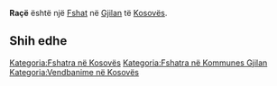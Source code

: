 {{Fshat në Kosovës
 | Emri                = Raçë
| sqi_N_name = Raçë
| sqi_N_FULL_NAME_RO = Raçë
| sqi_N_FULL_NAME_ND_RO = Race
| sqi_N_SORT_NAME_RG = RACE
| sqi_N_FULL_NAME_RG = Raçë
| sqi_N_FULL_NAME_ND_RG = Race
| sqi_V_name = Raqë
| sqi_V_FULL_NAME_RO = Raqë Raqa
| sqi_V_FULL_NAME_ND_RO = Raqe Raqa
| sqi_V_SORT_NAME_RG = RAQE RAQA
| sqi_V_FULL_NAME_RG = Raqë Raqa
| sqi_V_FULL_NAME_ND_RG = Raqe Raqa
| srp_N_name = Rača
| srp_N_FULL_NAME_RO = Rača
| srp_N_FULL_NAME_ND_RO = Raca
| srp_N_SORT_NAME_RG = RACA
| srp_N_FULL_NAME_RG = Rača
| srp_N_FULL_NAME_ND_RG = Raca
| srp_NS_name = Рача
| srp_NS_FULL_NAME_RO = Рача
| srp_NS_FULL_NAME_ND_RO = Рача
| srp_NS_SORT_NAME_RG = РАЧА
| srp_NS_FULL_NAME_RG = Рача
| srp_NS_FULL_NAME_ND_RG = Рача
| srp_VS_name = Раћа
| srp_VS_FULL_NAME_RO = Раћа
| srp_VS_FULL_NAME_ND_RO = Раћа
| srp_VS_SORT_NAME_RG = РАЋА
| srp_VS_FULL_NAME_RG = Раћа
| srp_VS_FULL_NAME_ND_RG = Раћа

 | Emri (Rasa dhanore) = 
 | Figura              = 
 | Shteti              = Kosovo
 | Komuna              = Gjilan
 | Kodi postar         = 
 | Sipërfaqja          = 

 | Popullsia           = 

 | Regj. i popullsisë  = 
 | Dend. e popullsisë  = 
 | Faqja zyrtare       = 
 <!--- Koordinatat ----> 
 | Gjerësia            = 42.350833
 | Gjatësia            = 20.451667
 | Lartësia            = 
}}
'''Raçë''' është një [[Fshat]] në [[Gjilan]] të [[Kosovës]].

<!-- == Gjeografia == -->
<!-- == Historia == -->
<!-- == Demografia == -->
== Shih edhe ==
{{Komuna Gjilan}}
{{Kosovo-Administrata-Cung}}

[[Kategoria:Fshatra në Kosovës]]
[[Kategoria:Fshatra në Kommunes Gjilan]]
[[Kategoria:Vendbanime në Kosovës]]